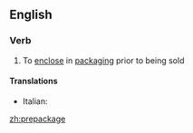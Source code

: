 ==English==

===Verb===
{{en-verb|prepackag|ing}}

# To [[enclose]] in [[packaging]] prior to being sold

====Translations====
{{trans-top}}
* Italian: {{t-|it|preconfezionare}}
{{trans-mid}}

{{trans-bottom}}

[[zh:prepackage]]